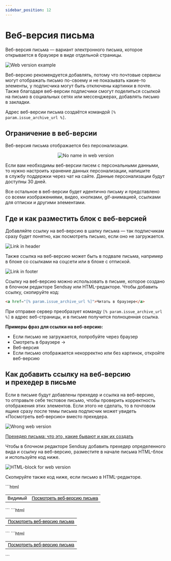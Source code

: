 ```yaml
---
sidebar_position: 12
---
```




# Веб-версия письма

Веб-версия письма — вариант электронного письма, которое открывается в браузере в виде отдельной страницы.

![Web version example](\img\email-campaigns\create-your-campaign\web-version\web-version-example.jpg) <br />

Веб-версию рекомендуется добавлять, потому что почтовые сервисы могут отображать письмо по-своему и не показывать какие-то элементы, у подписчика могут быть отключены картинки в почте. Также благодаря веб-версии подписчики смогут поделиться ссылкой на письмо в социальных сетях или мессенджерах, добавлять письмо в закладки.

Адрес веб-версии письма создаётся командой `[% param.issue_archive_url %]`.

## Ограничение в веб-версии

Веб-версия письма отображается без персонализации.

<p align="center">
  <img src={noName} alt="No name in web version" />
</p>

Если вам необходимы веб-версии писем с персональными данными, то нужно настроить хранение данных персонализации, напишите в службу поддержки через чат на сайте. Данные персонализации будут доступны 30 дней.

Все остальное в веб-версии будет идентично письму и представлено со всеми изображениями, видео, кнопками, gif-анимацией, ссылками для отписки и другими элементами.

## Где и как разместить блок с веб-версией

Добавляйте ссылку на веб-версию в шапку письма — так подписчикам сразу будет понятно, как посмотреть письмо, если оно не загружается.

![Link in header](\img\email-campaigns\create-your-campaign\web-version\link-in-header.jpg) <br />

Также ссылка на веб-версию может быть в подвале письма, например в блоке со ссылками на соцсети или в блоке с отпиской.

![Link in footer](\img\email-campaigns\create-your-campaign\web-version\link-in-footer.jpg) <br />

Ссылку на веб-версию можно использовать в письме, которое создано в блочном редакторе Sendsay или HTML-редакторе. Чтобы добавить ссылку, скопируйте код:

```html
<a href="[% param.issue_archive_url %]">Читать в браузере</a>
```

При отправке сервер преобразует команду `[% param.issue_archive_url %]` в адрес веб-страницы, и в письме получится полноценная ссылка.

**Примеры фраз для ссылки на веб-версию:**

- Если письмо не загружается, попробуйте через браузер
- Смотреть в браузере →
- Веб-версия
- Если письмо отображается некорректно или без картинок, откройте веб-версию

## Как добавить ссылку на веб-версию и прехедер в письме

Если в письме будут добавлены прехедер и ссылка на веб-версию, то отправьте себе тестовое письмо, чтобы проверить корректность отображения этих элементов. Если этого не сделать, то в почтовом ящике сразу после темы письма подписчик может увидеть «Посмотреть веб-версию» вместо прехедера.

![Wrong web version](\img\email-campaigns\create-your-campaign\web-version\wrong-web-version.jpg) <br />

[Прехедер письма: что это, какие бывают и как их создать](https://docs.sendsay.ru/email-campaigns/create-your-campaign/preheader)

Чтобы в блочном редакторе Sendsay добавить прехедер определенного вида и ссылку на веб-версию, разместите в начале письма HTML-блок и используйте код ниже.

![HTML-block for web version](\img\email-campaigns\create-your-campaign\web-version\html-block-for-web-version.jpg) <br />

Скопируйте также код ниже, если письмо в HTML-редакторе.

<Tabs>
  <TabItem value="key1" label="Видимый прехедер">
    ```html
    <div id="preheader">
      <table border="0" cellpadding="0" cellspacing="0" width="100%">
        <tr>
          <td
            style="font-family: Arial, Helvetica, sans-serif; font-size: 14px; color: #000000; font-weight: 400"
          >
            Видимый
          </td>
          <td style="font-size:0;line-height:0;">
            <span>‌&#10240;&#10240;&#10240;‌&#10240;&#10240;‌&#10240;‌&#10240;&#10240;‌&#10240;‌‌</span>
            <!-- продублируйте не менее 11 раз строку выше, чтобы скрыть контент письма в прехедере -->
          </td>
          <td style="text-align: right">
            <a
              target="_blank"
              href="[% param.issue_archive_url %]"
              style="font-family: Arial, Helvetica, sans-serif; font-size: 14px; color: #000000; font-weight: 400"
              >Посмотреть веб-версию письма</a
            >
          </td>
        </tr>
      </table>
    </div>
    ```
  </TabItem>

  <TabItem value="key2" label="Невидимый прехедер">
    ```html
    <div id="preheader">
      <table border="0" cellpadding="0" cellspacing="0" width="100%">
        <tr>
          <td style="font-size:0;line-height:0;">Невидимый</td>
          <td style="font-size:0;line-height:0;">
            <span>‌&#10240;&#10240;&#10240;‌&#10240;&#10240;‌&#10240;‌&#10240;&#10240;‌&#10240;‌‌</span>
            <!-- продублируйте не менее 11 раз строку выше, чтобы скрыть контент письма в прехедере -->
          </td>
          <td style="text-align: right">
            <a
              target="_blank"
              href="[% param.issue_archive_url %]"
              style="font-family: Arial, Helvetica, sans-serif; font-size: 14px; color: #000000; font-weight: 400"
              >Посмотреть веб-версию письма</a
            >
          </td>
        </tr>
      </table>
    </div>
    ```
  </TabItem>

  <TabItem value="key3" label="Скрытый прехедер">
    ```html
    <div id="preheader">
      <table border="0" cellpadding="0" cellspacing="0" width="100%">
        <tr>
          <td style="font-size:0;line-height:0;">
            <span>‌&#10240;&#10240;&#10240;‌&#10240;&#10240;‌&#10240;‌&#10240;&#10240;‌&#10240;‌‌</span>
            <!-- продублируйте не менее 11 раз строку выше, чтобы скрыть контент письма в прехедере -->
          </td>
          <td style="text-align: right">
            <a
              target="_blank"
              href="[% param.issue_archive_url %]"
              style="font-family: Arial, Helvetica, sans-serif; font-size: 14px; color: #000000; font-weight: 400"
              >Посмотреть веб-версию письма</a
            >
          </td>
        </tr>
      </table>
    </div>
    ```
  </TabItem>
</Tabs>
